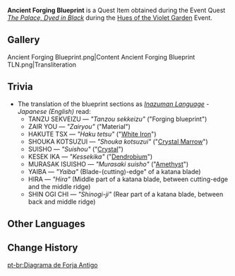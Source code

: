 {{Item Infobox
|id           = 101732
|image        = Item Ancient Forging Blueprint.png
|type         = Quest Items
|description  = An ancient forging blueprint. The Shogun once ordered the Kaedehara Clan to forge a Goshintou according to it.<br />After being soaked in water, it becomes clear that some of the text has been blurred &mdash; someone tampered with the blueprint, dooming the forging to failure and triggering the tragedy that followed...
|source1      = [[The Palace, Dyed in Black (Quest)|The Palace, Dyed in Black]]
|event        = Hues of the Violet Garden
}}
'''Ancient Forging Blueprint''' is a Quest Item obtained during the Event Quest ''[[The Palace, Dyed in Black (Quest)|The Palace, Dyed in Black]]'' during the [[Hues of the Violet Garden]] Event.

==Gallery==
<gallery hideaddbutton="true" captionalign="center">
Ancient Forging Blueprint.png|Content
Ancient Forging Blueprint TLN.png|Transliteration
</gallery>

==Trivia==
*The translation of the blueprint sections as ''[[Inazuman Language]] - Japanese (English)'' read:
**TANZU SEKVEIZU — ''"Tanzou sekkeizu"'' ("Forging blueprint")
**ZAIR YOU — ''"Zairyou"'' ("Material")
**HAKUTE TSX — ''"Haku tetsu"'' ("[[White Iron Chunk|White Iron]]")
**SHOUKA KOTSUZUI — ''"Shouka kotsuzui"'' ("[[Crystal Marrow]]")
**SUISHO — ''"Suishou"'' ("[[Crystal Chunk|Crystal]]")
**KESEK IKA — ''"Kessekika"'' ("[[Dendrobium]]")
**MURASAK ISUISHO — ''"Murasaki suisho"'' ("[[Amethyst Lump|Amethyst]]")
**YAIBA — ''"Yaiba"'' (Blade-(cutting)-edge" of a katana blade)
**HIRA — ''"Hira"'' (Middle part of a katana blade, between cutting-edge and the middle ridge)
**SHIN OGI CHI — ''"Shinogi-ji"'' (Rear part of a katana blade, between back and middle ridge)

==Other Languages==
{{Other Languages|default_hidden = 1
|en      = Ancient Forging Blueprint
|zhs     = 古老的锻造图谱
|zhs_rm  = Gǔlǎo de Duànzào Túpǔ
|zht     = 古老的鍛造圖譜
|zht_rm  = Gǔlǎo de Duànzào Túpǔ
|ja      = 古代の鍛造図
|ja_rm   = Kodai no Tanzou-zu
|ko      = 오래된 단조 설계도
|ko_rm   = 
|es      = Plano para forja antiguo
|fr      = Ancien plan de forge
|ru      = Древний кузнечный чертёж
|th      = แบบแปลนการตีขึ้นรูปโบราณ
|th_rm   = 
|vi      = Bản Vẽ Rèn Đúc Cổ Xưa
|de      = Alter Schmiedeplan
|id      = Blueprint Kuno untuk Forge
|pt      = Diagrama de Forja Antigo
}}

==Change History==
{{Change History|2.6}}
[[pt-br:Diagrama de Forja Antigo]]